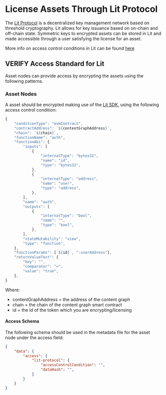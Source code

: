 # License Assets Through Lit Protocol

The [Lit Protocol](https://litprotocol.com) is a decentralized key management network based on threshold cryptography. Lit allows for
key issuance based on on-chain and off-chain state. Symmetric keys to encrypted assets can be stored in Lit
and made accessible through a user satisfying the license for an asset.

More info on access control conditions in Lit can be found [here](https://developer.litprotocol.com/v3/concepts/access-control-concept)

## VERIFY Access Standard for Lit

Asset nodes can provide access by encrypting the assets using the following patterns.

### Asset Nodes

A asset should be encrypted making use of the [Lit SDK](https://developer.litprotocol.com/v3/sdk/access-control/encryption), using the following
access control condition:

```javascript
{
    "conditionType": "evmContract",
    "contractAddress": `${contentGraphAddress}`,
    "chain": `${chain}`,
    "functionName": "auth",
    "functionAbi": {
        "inputs": [
            {
                "internalType": "bytes32",
                "name": "id",
                "type": "bytes32",
            },
            {
                "internalType": "address",
                "name": "user",
                "type": "address",
            },
        ],
        "name": "auth",
        "outputs": [
            {
                "internalType": "bool",
                "name": "",
                "type": "bool",
            },
        ],
        "stateMutability": "view",
        "type": "function",
    },
    "functionParams": [`${id}`, ":userAddress"],
    "returnValueTest": {
        "key": "",
        "comparator": "=",
        "value": "true",
    },
}
```

Where:
* contentGraphAddress = the address of the content graph
* chain = the chain of the content graph smart contract
* id = the id of the token which you are encrypting/licensing

#### Access Schema

The following schema should be used in the metadata file for the asset node under the access field:

```json
{
    "data": {
        "access": {
            "lit-protocol": {
                "accessControlCondition": "",
                "dataHash": "",
            }
        }
    }
}
```